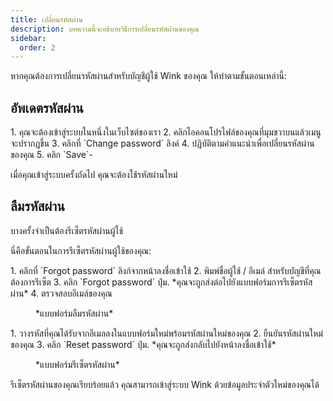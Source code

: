 ```yaml
---
title: เปลี่ยนรหัสผ่าน
description: บทความนี้จะอธิบายวิธีการเปลี่ยนรหัสผ่านของคุณ
sidebar:
  order: 2
---
```


หากคุณต้องการเปลี่ยนรหัสผ่านสำหรับบัญชีผู้ใช้ Wink ของคุณ ให้ทำตามขั้นตอนเหล่านี้:

## อัพเดตรหัสผ่าน

<Steps>
  1. คุณจะต้องเข้าสู่ระบบในหนึ่งในเว็บไซต์ของเรา
  2. คลิกไอคอนโปรไฟล์ของคุณที่มุมขวาบนแล้วเมนูจะปรากฏขึ้น
  3. คลิกที่ `Change password` ลิงค์
  4. ปฏิบัติตามคำแนะนำเพื่อเปลี่ยนรหัสผ่านของคุณ
  5. คลิก `Save`-
</Steps>


เมื่อคุณเข้าสู่ระบบครั้งถัดไป คุณจะต้องใช้รหัสผ่านใหม่

## ลืมรหัสผ่าน

บางครั้งจำเป็นต้องรีเซ็ตรหัสผ่านผู้ใช้

นี่คือขั้นตอนในการรีเซ็ตรหัสผ่านผู้ใช้ของคุณ:

<Steps>
  1. คลิกที่ `Forgot password` ลิงก์จากหน้าลงชื่อเข้าใช้
  2. พิมพ์ชื่อผู้ใช้ / อีเมล์ สำหรับบัญชีที่คุณต้องการรีเซ็ต
  3. คลิก `Forgot password` ปุ่ม. *คุณจะถูกส่งต่อไปยังแบบฟอร์มการรีเซ็ตรหัสผ่าน*
  4. ตรวจสอบอีเมล์ของคุณ
</Steps>


<figure>
  <CloudinaryImage width="350" height="354" resize="scale" quality="best" alt="ลืมรหัสผ่าน" src="academy/forgot-password" errorImage="noimage_opaque_nyrtl0.png" />

  <figcaption>*แบบฟอร์มลืมรหัสผ่าน*</figcaption>
</figure>


<Steps>
  1. วางรหัสที่คุณได้รับจากอีเมลลงในแบบฟอร์มใหม่พร้อมรหัสผ่านใหม่ของคุณ
  2. ยืนยันรหัสผ่านใหม่ของคุณ
  3. คลิก `Reset password` ปุ่ม. *คุณจะถูกส่งกลับไปยังหน้าลงชื่อเข้าใช้*
</Steps>


<figure>
  <CloudinaryImage width="350" height="467" resize="scale" quality="best" alt="รีเซ็ตรหัสผ่าน" src="academy/reset-password" errorImage="noimage_opaque_nyrtl0.png" />

  <figcaption>*แบบฟอร์มรีเซ็ตรหัสผ่าน*</figcaption>
</figure>


รีเซ็ตรหัสผ่านของคุณเรียบร้อยแล้ว คุณสามารถเข้าสู่ระบบ Wink ด้วยข้อมูลประจำตัวใหม่ของคุณได้

